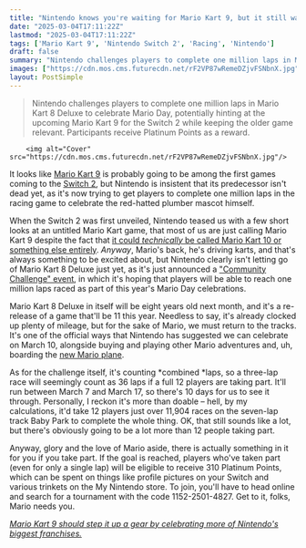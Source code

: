 ```yaml
---
title: "Nintendo knows you're waiting for Mario Kart 9, but it still wants you to run a million laps in Mario Kart 8 first"
date: "2025-03-04T17:11:22Z"
lastmod: "2025-03-04T17:11:22Z"
tags: ['Mario Kart 9', 'Nintendo Switch 2', 'Racing', 'Nintendo']
draft: false
summary: "Nintendo challenges players to complete one million laps in Mario Kart 8 Deluxe to celebrate Mario Day, potentially hinting at the upcoming Mario Kart 9 for the Switch 2 while keeping the older game relevant.  Participants receive Platinum Points as a reward."
images: ["https://cdn.mos.cms.futurecdn.net/rF2VP87wRemeDZjvFSNbnX.jpg"]
layout: PostSimple
---
```

> Nintendo challenges players to complete one million laps in Mario Kart 8 Deluxe to celebrate Mario Day, potentially hinting at the upcoming Mario Kart 9 for the Switch 2 while keeping the older game relevant.  Participants receive Platinum Points as a reward.


        <img alt="Cover" src="https://cdn.mos.cms.futurecdn.net/rF2VP87wRemeDZjvFSNbnX.jpg"/>
        
It looks like [<u>Mario Kart 9</u>](https://www.gamesradar.com/mario-kart-9-guide/) is probably going to be among the first games coming to the [<u>Switch 2</u>](https://www.gamesradar.com/nintendo-switch-2-guide/), but Nintendo is insistent that its predecessor isn't dead yet, as it's now trying to get players to complete one million laps in the racing game to celebrate the red-hatted plumber mascot himself.

When the Switch 2 was first unveiled, Nintendo teased us with a few short looks at an untitled Mario Kart game, that most of us are just calling Mario Kart 9 despite the fact that [<u>it could </u><u><em>technically </em></u><u>be called Mario Kart 10 or something else entirely</u>](https://www.gamesradar.com/games/racing/some-mario-kart-9-fans-are-less-concerned-about-whether-or-not-the-racer-will-be-nintendo-switch-2s-launch-title-than-they-are-about-its-name/). *Anyway*, Mario's back, he's driving karts, and that's always something to be excited about, but Nintendo clearly isn't letting go of Mario Kart 8 Deluxe just yet, as it's just announced a ["Community Challenge" event](https://www.nintendo.com/us/whatsnew/3-2-1-go-for-platinum-points/?srsltid=AfmBOoqjk5UtwnnQnLGEnqwq24qNdA9GOSl2s0--HNOI0i7PbU_o0_iN), in which it's hoping that players will be able to reach one million laps raced as part of this year's Mario Day celebrations.

Mario Kart 8 Deluxe in itself will be eight years old next month, and it's a re-release of a game that'll be 11 this year. Needless to say, it's already clocked up plenty of mileage, but for the sake of Mario, we must return to the tracks. It's one of the official ways that Nintendo has suggested we can celebrate on March 10, alongside buying and playing other Mario adventures and, uh, boarding the [<u>new Mario plane</u>](https://x.com/NintendoAmerica/status/1896918666585002141).

As for the challenge itself, it's counting *combined *laps, so a three-lap race will seemingly count as 36 laps if a full 12 players are taking part. It'll run between March 7 and March 17, so there's 10 days for us to see it through. Personally, I reckon it's more than doable – hell, by my calculations, it'd take 12 players just over 11,904 races on the seven-lap track Baby Park to complete the whole thing. OK, that still sounds like a lot, but there's obviously going to be a lot more than 12 people taking part.

Anyway, glory and the love of Mario aside, there is actually something in it for you if you take part. If the goal is reached, players who've taken part (even for only a single lap) will be eligible to receive 310 Platinum Points, which can be spent on things like profile pictures on your Switch and various trinkets on the My Nintendo store. To join, you'll have to head online and search for a tournament with the code 1152-2501-4827. Get to it, folks, Mario needs you.

[<em>Mario Kart 9 should step it up a gear by celebrating more of Nintendo's biggest franchises.</em>](http://gamesradar.com/games/racing/mario-kart-9-should-step-it-up-a-gear-by-celebrating-more-of-nintendos-biggest-franchises/)
        